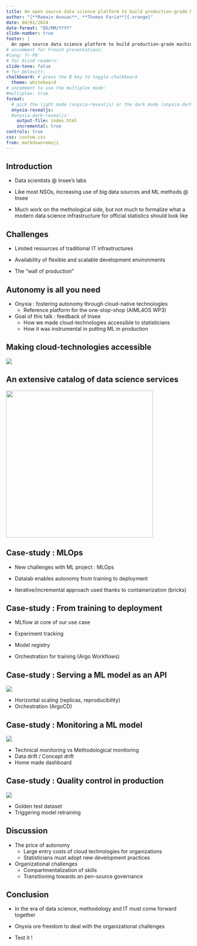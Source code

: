 ```yaml
---
title: An open source data science platform to build production-grade ML projects
author: "[**Romain Avouac**, **Thomas Faria**]{.orange}"
date: 04/01/2024
date-format: "DD/MM/YYYY"
slide-number: true
footer: |
  An open source data science platform to build production-grade machine learning projects
# uncomment for French presentations:
#lang: fr-FR
# for blind readers:
slide-tone: false
# for @olevitt:
chalkboard: # press the B key to toggle chalkboard
  theme: whiteboard
# uncomment to use the multiplex mode:
#multiplex: true
format:
  # pick the light mode (onyxia-revealjs) or the dark mode (onyxia-dark-revealjs)
  onyxia-revealjs:
  #onyxia-dark-revealjs:
    output-file: index.html
    incremental: true
controls: true
css: custom.css
from: markdown+emoji
---
```


## Introduction

- Data scientists @ Insee's labs

- Like most NSOs, increasing use of big data sources and ML methods @ Insee

- Much work on the methological side, but not much to formalize what a modern data science infrastructure for official statistics should look like 

## Challenges

- Limited resources of traditional IT infrastructures

- Availability of flexible and scalable development environments

- The "wall of production"

## Autonomy is all you need

- Onyxia : fostering autonomy through cloud-native technologies
  - Reference platform for the one-stop-shop (AIML4OS WP3)

- Goal of this talk : feedback of Insee
  - How we made cloud-technologies accessible to statisticians
  - How it was instrumental in putting ML in production

## Making cloud-technologies accessible

![](img/onyxia-components.png){fig-align="center"}

## An extensive catalog of data science services

![](img/onyxia-catalog.png){height="400" fig-align="center"}


## Case-study : MLOps

- New challenges with ML project : MLOps

- Datalab enables autonomy from training to deployment

- Iterative/incremental approach used thanks to containerization (bricks)


## Case-study : From training to deployment

- MLflow at core of our use case

- Experiment tracking

- Model registry

- Orchestration for training (Argo Workflows)

## Case-study : Serving a ML model as an API

![](img/api-datalab.png){fig-align="center"}

- Horizontal scaling (replicas, reproducibility)
- Orchestration (ArgoCD)

## Case-study : Monitoring a ML model

![](img/monitoring-datalab.png){fig-align="center"}

- Technical monitoring vs Methodological monitoring
- Data drift / Concept drift 
- Home made dashboard

## Case-study : Quality control in production

![](img/annotation-datalab.png){fig-align="center"}

- Golden test dataset
- Triggering model retraining

## Discussion

- The price of autonomy
  - Large entry costs of cloud technologies for organizations
  - Statisticians must adopt new development practices

- Organizational challenges
  - Compartmentalization of skills
  - Transitioning towards an pen-source governance

## Conclusion

- In the era of data science, methodology and IT must come forward together

- Onyxia ore freedom to deal with the organizational challenges

- Test it !
